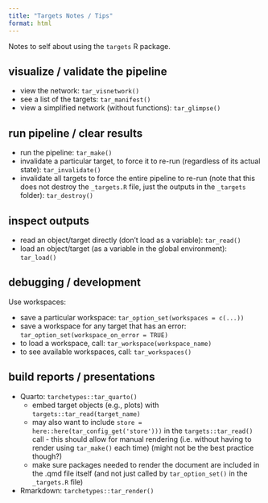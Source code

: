 ```yaml
---
title: "Targets Notes / Tips"
format: html
---
```


Notes to self about using the `targets` R package.

## visualize / validate the pipeline

-   view the network: `tar_visnetwork()`
-   see a list of the targets: `tar_manifest()`
-   view a simplified network (without functions): `tar_glimpse()`

## run pipeline / clear results

-   run the pipeline: `tar_make()`
-   invalidate a particular target, to force it to re-run (regardless of its actual state): `tar_invalidate()`
-   invalidate all targets to force the entire pipeline to re-run (note that this does not destroy the `_targets.R` file, just the outputs in the `_targets` folder): `tar_destroy()`

## inspect outputs

-   read an object/target directly (don't load as a variable): `tar_read()`
-   load an object/target (as a variable in the global environment): `tar_load()`

## debugging / development

Use workspaces:

-   save a particular workspace: `tar_option_set(workspaces = c(...))`
-   save a workspace for any target that has an error: `tar_option_set(workspace_on_error = TRUE)`
-   to load a workspace, call: `tar_workspace(workspace_name)`
-   to see available workspaces, call: `tar_workspaces()`

## build reports / presentations

-   Quarto: `tarchetypes::tar_quarto()`
    -   embed target objects (e.g., plots) with `targets::tar_read(target_name)`
    - may also want to include `store = here::here(tar_config_get('store')))` in the `targets::tar_read()` call - this should allow for manual rendering (i.e. without having to render using `tar_make()` each time) (might not be the best practice though?)
    -   make sure packages needed to render the document are included in the .qmd file itself (and not just called by `tar_option_set()` in the `_targets.R` file)
-   Rmarkdown: `tarchetypes::tar_render()`
